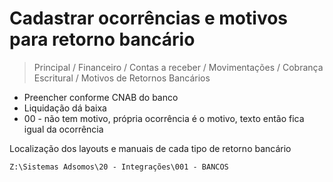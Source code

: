 # Cadastrar ocorrências e motivos para retorno bancário
> Principal / Financeiro / Contas a receber / Movimentações / Cobrança Escritural / Motivos de Retornos Bancários
- Preencher conforme CNAB do banco
- Liquidação dá baixa
- 00 - não tem motivo, própria ocorrência é o motivo, texto então fica igual da ocorrência

Localização dos layouts e manuais de cada tipo de retorno bancário
```
Z:\Sistemas Adsomos\20 - Integrações\001 - BANCOS
```